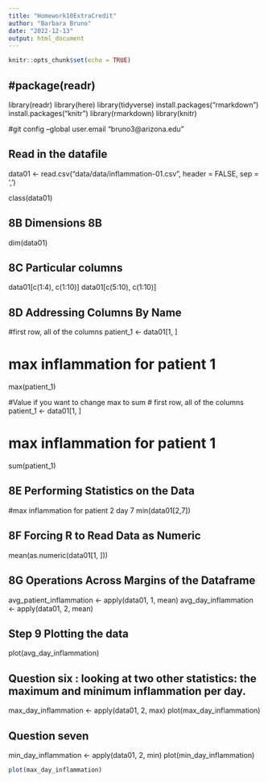 ```yaml
---
title: "Homework10ExtraCredit"
author: "Barbara Bruno"
date: "2022-12-13"
output: html_document
---
```


```r
knitr::opts_chunk$set(echo = TRUE)
```

#package(readr)
---
library(readr)
library(here)
library(tidyverse)
install.packages("rmarkdown")
install.packages("knitr")
library(rmarkdown)
library(knitr)


#git config --global user.email "bruno3@arizona.edu"

Read in the datafile
---
data01 <- read.csv("data/data/inflammation-01.csv", header = FALSE, sep = ',')

class(data01)


8B Dimensions 8B
----
dim(data01)



8C Particular columns
---
data01[c(1:4), c(1:10)]
data01[c(5:10), c(1:10)]


8D Addressing Columns By Name
---
#first row, all of the columns
patient_1 <- data01[1, ]

# max inflammation for patient 1
max(patient_1)

#Value if you want to change max to sum
# first row, all of the columns
patient_1 <- data01[1, ]

# max inflammation for patient 1
sum(patient_1)


8E Performing Statistics on the Data
---

#max inflammation for patient 2 day 7
min(data01[2,7])

8F Forcing R to Read Data as Numeric
---
mean(as.numeric(data01[1, ]))

8G Operations Across Margins of the Dataframe
---
avg_patient_inflammation <- apply(data01, 1, mean)
avg_day_inflammation <- apply(data01, 2, mean)

Step 9 Plotting the data
---
plot(avg_day_inflammation)

Question six : looking at two other statistics: the maximum and minimum inflammation per day.
---
max_day_inflammation <- apply(data01, 2, max)
plot(max_day_inflammation)

Question seven
---
min_day_inflammation <- apply(data01, 2, min)
plot(min_day_inflammation)

```r
plot(max_day_inflammation)
```




